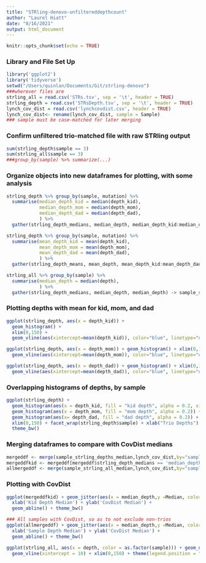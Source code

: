 ```yaml
---
title: "STRling-denovo-unfiltereddepthcount"
author: "Laurel Hiatt"
date: "8/16/2021"
output: html_document
---
```


```r
knitr::opts_chunk$set(echo = TRUE)
```

### Library and File Set Up

```r
library('ggplot2')
library('tidyverse')
setwd("/Users/quinlan/Documents/Git/strling-denovo")
###wherever files are
strling_all = read.csv('STRs.tsv', sep = '\t', header = TRUE)
strling_depth = read.csv('STRsDepth.tsv', sep = '\t', header = TRUE)
lynch_cov_dist = read.csv('lynchcovdist.csv', header = TRUE)
lynch_cov_dist<- rename(lynch_cov_dist, sample = Sample)
### sample must be case-matched for later merging
```

### Confirm unfiltered trio-matched file with raw STRling output
```r
sum(strling_depth$sample == 3)
sum(strling_all$sample == 3)
###group_by(sample) %>% summarize(...)
```

### Organize objects into new dataframes for plotting, with some analysis
```r
strling_depth %>% group_by(sample, mutation) %>%
  summarise(median_depth_kid = median(depth_kid),
            median_depth_mom = median(depth_mom),
            median_depth_dad = median(depth_dad),
            ) %>% 
  gather(strling_depth_medians, median_depth, median_depth_kid:median_depth_dad) -> sample_strling_depths_median

strling_depth %>% group_by(sample, mutation) %>%
  summarise(mean_depth_kid = mean(depth_kid),
            mean_depth_mom = mean(depth_mom),
            mean_depth_dad = mean(depth_dad),
            ) %>% 
  gather(strling_depth_means, mean_depth, mean_depth_kid:mean_depth_dad) -> sample_strling_depths_mean

strling_all %>% group_by(sample) %>%
  summarise(median_depth = median(depth),
            ) %>% 
  gather(strling_depth_medians, median_depth, median_depth) -> sample_strling_all_median
```

### Plotting depths with mean for kid, mom, and dad

```r
ggplot(strling_depth, aes(x = depth_kid)) + 
  geom_histogram() + 
  xlim(0,150) + 
  geom_vline(aes(xintercept=mean(depth_kid)), color="blue", linetype="dashed", size=1) + theme_bw()
```

```r
ggplot(strling_depth, aes(x = depth_mom)) + geom_histogram() + xlim(0,150) + 
  geom_vline(aes(xintercept=mean(depth_mom)), color="blue", linetype="dashed", size=1) + theme_bw()
```
```r
ggplot(strling_depth, aes(x = depth_dad)) + geom_histogram() + xlim(0,150) + 
  geom_vline(aes(xintercept=mean(depth_dad)), color="blue", linetype="dashed", size=1) + theme_bw()
```
### Overlapping histograms of depths, by sample
```r
ggplot(strling_depth) + 
  geom_histogram(aes(x = depth_kid, fill = "kid depth", alpha = 0.2, xintercept=mean(depth_kid))) +
  geom_histogram(aes(x = depth_mom, fill = "mom depth", alpha = 0.2)) +
  geom_histogram(aes(x= depth_dad, fill = "dad depth", alpha = 0.2)) + 
  xlim(0,150) + facet_wrap(strling_depth$sample) + xlab("Trio Depths") +
  theme_bw()
```
### Merging dataframes to compare with CovDist medians
```r
mergeddf <- merge(sample_strling_depths_median,lynch_cov_dist,by="sample")
mergeddfkid <- mergeddf[mergeddf$strling_depth_medians == 'median_depth_kid',]
allmergeddf <- merge(sample_strling_all_median,lynch_cov_dist,by="sample")
```
### Plotting with CovDist
```r
ggplot(mergeddfkid) + geom_jitter(aes(x = median_depth,y =Median, color = as.factor(sample))) + 
  xlab('Kid Depth Median') + ylab('CovDist Median') + 
  geom_abline() + theme_bw()
```
```r
### All samples with CovDist, so as to not exclude non-trios
ggplot(allmergeddf) + geom_jitter(aes(x = median_depth,y =Median, color = as.factor(sample))) + 
  xlab('Sample Depth Median') + ylab('CovDist Median') + 
  geom_abline() + theme_bw()
```
```r
ggplot(strling_all, aes(x = depth, color = as.factor(sample))) + geom_density() + 
  geom_vline(xintercept = 10) + xlim(0,150) + theme(legend.position = "none")
``` 


